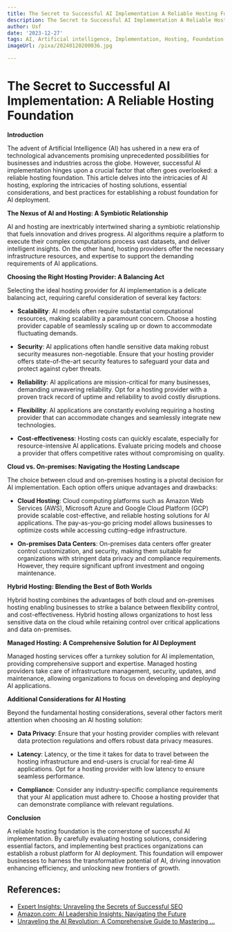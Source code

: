 ```yaml
---
title: The Secret to Successful AI Implementation A Reliable Hosting Foundation
description: The Secret to Successful AI Implementation A Reliable Hosting Foundation
author: Usf
date: '2023-12-27'
tags: AI, Artificial intelligence, Implementation, Hosting, Foundation
imageUrl: /pixa/20240120200036.jpg

---
```

# The Secret to Successful  AI Implementation: A Reliable  Hosting Foundation

**Introduction**

The advent of Artificial Intelligence  (AI) has ushered in a new era of technological advancements promising unprecedented possibilities for businesses and industries across the globe.  However, successful AI implementation hinges upon a crucial factor  that often goes overlooked: a  reliable hosting foundation. This article delves  into the intricacies of AI hosting, exploring the intricacies of hosting solutions, essential considerations, and best practices for establishing a robust foundation for AI deployment.

**The Nexus  of AI and Hosting: A Symbiotic Relationship**

AI and hosting are inextricably intertwined sharing a symbiotic relationship that fuels innovation and drives progress. AI algorithms require a platform to execute their  complex computations process vast datasets, and deliver intelligent insights. On  the other  hand, hosting providers offer the  necessary infrastructure resources, and expertise to support the demanding requirements of AI applications.

**Choosing the Right Hosting Provider: A Balancing Act**

Selecting the ideal hosting provider for AI implementation is a delicate balancing act, requiring careful consideration of several key factors:

* **Scalability**: AI models often require substantial computational resources, making  scalability a paramount concern. Choose a hosting provider capable of  seamlessly scaling up or down to accommodate  fluctuating demands.

* **Security**: AI applications  often handle sensitive data making robust security measures non-negotiable. Ensure that your hosting provider offers state-of-the-art security features to  safeguard your data and protect against  cyber threats.

* **Reliability**: AI applications are mission-critical for  many businesses, demanding unwavering reliability. Opt for a hosting  provider with a proven track record  of uptime and reliability to avoid costly  disruptions.

* **Flexibility**: AI applications are constantly evolving  requiring a  hosting provider that  can accommodate changes and seamlessly integrate new  technologies.

* **Cost-effectiveness**: Hosting costs can quickly escalate, especially for resource-intensive AI applications.  Evaluate pricing models and choose a provider that offers  competitive rates without compromising  on quality.

**Cloud  vs. On-premises: Navigating the Hosting Landscape**

The choice between  cloud and on-premises hosting  is a pivotal decision for AI implementation. Each option offers unique advantages and drawbacks:

* **Cloud Hosting**: Cloud computing platforms such as Amazon Web Services (AWS), Microsoft Azure and Google  Cloud Platform (GCP) provide scalable cost-effective, and reliable  hosting solutions for AI  applications. The pay-as-you-go pricing  model allows businesses to optimize costs while accessing cutting-edge infrastructure.

* **On-premises Data Centers**: On-premises data centers offer greater control customization, and security, making  them suitable for organizations with stringent  data privacy and compliance requirements. However, they require significant upfront investment and ongoing maintenance.

**Hybrid Hosting: Blending the  Best of Both Worlds**

Hybrid hosting combines the advantages of both cloud and on-premises hosting  enabling businesses to strike a balance between flexibility control, and cost-effectiveness.  Hybrid hosting allows organizations to host less sensitive data on the cloud while retaining control over  critical applications and data on-premises.

**Managed Hosting: A Comprehensive Solution for AI Deployment**

Managed hosting services offer a turnkey solution for AI implementation, providing comprehensive support and expertise. Managed hosting providers take care of infrastructure management,  security, updates, and maintenance, allowing organizations to focus on developing and  deploying AI applications.

**Additional Considerations for AI Hosting**

Beyond the fundamental hosting considerations,  several other factors  merit attention  when choosing an AI hosting solution:

* **Data Privacy**: Ensure that  your hosting  provider complies with  relevant data protection regulations and offers robust data privacy measures.

*  **Latency**: Latency, or the time it takes for data to travel between the hosting infrastructure and end-users is crucial for  real-time AI applications. Opt for a hosting  provider with low latency to ensure seamless performance.

* **Compliance**:  Consider any industry-specific compliance requirements  that your  AI application must adhere to. Choose a hosting provider that can demonstrate compliance  with relevant regulations.

**Conclusion**

A reliable hosting foundation  is  the cornerstone of successful AI implementation. By carefully evaluating hosting solutions, considering essential factors, and implementing best practices organizations  can establish a  robust platform for AI deployment. This foundation will  empower businesses to harness the transformative potential of AI, driving innovation enhancing efficiency, and unlocking  new frontiers of  growth.

## References:
- [Expert Insights: Unraveling the Secrets of Successful SEO](https://aicontentfy.com/en/blog/expert-insights-unraveling-secrets-of-seo)
- [Amazon.com: AI Leadership Insights: Navigating the Future](https://www.amazon.com/AI-Leadership-Insights-Navigating-Future/dp/B08K571GMF)
- [Unraveling the AI Revolution: A Comprehensive Guide to Mastering ...](https://www.linkedin.com/pulse/unraveling-ai-revolution-comprehensive-guide)
